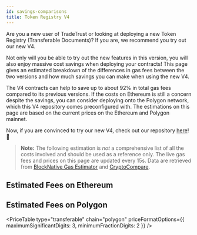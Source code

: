 ```yaml
---
id: savings-comparisons
title: Token Registry V4
---
```



Are you a new user of TradeTrust or looking at deploying a new Token Registry (Transferable Documents)? If you are, we recommend you try out our new V4.

Not only will you be able to try out the new features in this version, you will also enjoy massive cost savings when deploying your contracts!
This page gives an estimated breakdown of the differences in gas fees between the two versions and how much savings you can make when using the new V4.

The V4 contracts can help to save up to about 92% in total gas fees compared to its previous versions.
If the costs on Ethereum is still a concern despite the savings, you can consider deploying onto the Polygon network, which this V4 repository comes preconfigured with.
The estimations on this page are based on the current prices on the Ethereum and Polygon mainnet.

Now, if you are convinced to try our new V4, check out our repository [here](https://github.com/Open-Attestation/token-registry/tree/master)! 🎉

>**Note:** The following estimation is _not_ a comprehensive list of all the costs involved and should be used as a reference only. The live gas fees and prices on this page are updated every 15s. Data are retrieved from [BlockNative Gas Estimator](https://www.blocknative.com/gas-estimator) and [CryptoCompare](https://www.cryptocompare.com/).

## Estimated Fees on Ethereum

<PriceTable type="transferable" chain="ethereum" />

## Estimated Fees on Polygon

<PriceTable
  type="transferable"
  chain="polygon"
  priceFormatOptions={{ maximumSignificantDigits: 3, minimumFractionDigits: 2 }}
/>
